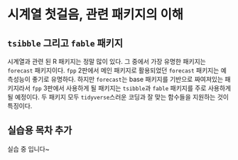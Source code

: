 # 시계열 첫걸음, 관련 패키지의 이해 {#intro}

## `tsibble` 그리고 `fable` 패키지

시계열과 관련 된 R 패키지는 정말 많이 있다. 그 중에서 가장 유명한 패키지는 `forecast` 패키지이다. `fpp` 2판에서 메인 패키지로 활용되었던 `forecast` 패키지는 예측성능이 좋기로 유명하다. 하지만 `forecast`는 base 패키지를 기반으로 짜여져있는 패키지라서 `fpp` 3판에서 사용하게 될 패키지는 `tsibble`과 `fable` 패키지를 주로 사용하게 될 예정이다. 두 패키지 모두 `tidyverse`스러운 코딩과 잘 맞는 함수들을 지원하는 것이 특징이다.


## 실습용 목차 추가


실습 중 입니다~